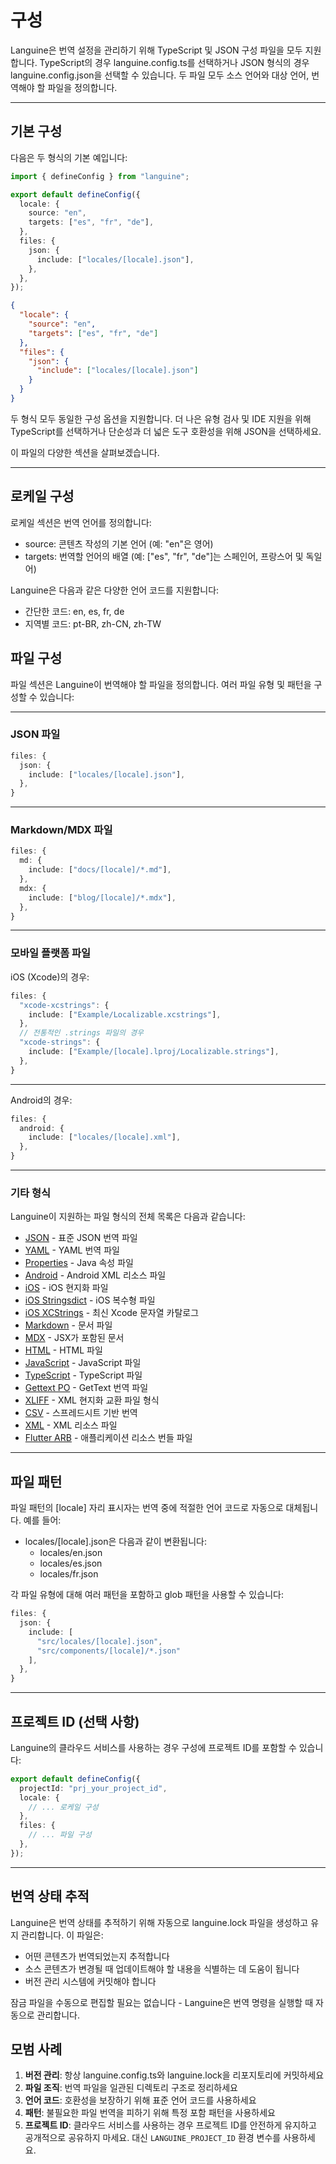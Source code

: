 # 구성

Languine은 번역 설정을 관리하기 위해 TypeScript 및 JSON 구성 파일을 모두 지원합니다. TypeScript의 경우 languine.config.ts를 선택하거나 JSON 형식의 경우 languine.config.json을 선택할 수 있습니다. 두 파일 모두 소스 언어와 대상 언어, 번역해야 할 파일을 정의합니다.

---

## 기본 구성

다음은 두 형식의 기본 예입니다:

```typescript title="languine.config.ts"
import { defineConfig } from "languine";

export default defineConfig({
  locale: {
    source: "en",
    targets: ["es", "fr", "de"],
  },
  files: {
    json: {
      include: ["locales/[locale].json"],
    },
  },
});
```

```json title="languine.config.json"
{
  "locale": {
    "source": "en",
    "targets": ["es", "fr", "de"]
  },
  "files": {
    "json": {
      "include": ["locales/[locale].json"]
    }
  }
}
```

두 형식 모두 동일한 구성 옵션을 지원합니다. 더 나은 유형 검사 및 IDE 지원을 위해 TypeScript를 선택하거나 단순성과 더 넓은 도구 호환성을 위해 JSON을 선택하세요.

이 파일의 다양한 섹션을 살펴보겠습니다.

---

## 로케일 구성

로케일 섹션은 번역 언어를 정의합니다:

- source: 콘텐츠 작성의 기본 언어 (예: "en"은 영어)
- targets: 번역할 언어의 배열 (예: ["es", "fr", "de"]는 스페인어, 프랑스어 및 독일어)

Languine은 다음과 같은 다양한 언어 코드를 지원합니다:
- 간단한 코드: en, es, fr, de
- 지역별 코드: pt-BR, zh-CN, zh-TW

## 파일 구성

파일 섹션은 Languine이 번역해야 할 파일을 정의합니다. 여러 파일 유형 및 패턴을 구성할 수 있습니다:

---

### JSON 파일
```typescript
files: {
  json: {
    include: ["locales/[locale].json"],
  },
}
```

---

### Markdown/MDX 파일
```typescript
files: {
  md: {
    include: ["docs/[locale]/*.md"],
  },
  mdx: {
    include: ["blog/[locale]/*.mdx"],
  },
}
```

---

### 모바일 플랫폼 파일

iOS (Xcode)의 경우:
```typescript
files: {
  "xcode-xcstrings": {
    include: ["Example/Localizable.xcstrings"],
  },
  // 전통적인 .strings 파일의 경우
  "xcode-strings": {
    include: ["Example/[locale].lproj/Localizable.strings"],
  },
}
```

---

Android의 경우:
```typescript
files: {
  android: {
    include: ["locales/[locale].xml"],
  },
}
```

---

### 기타 형식

Languine이 지원하는 파일 형식의 전체 목록은 다음과 같습니다:

- [JSON](/docs/json) - 표준 JSON 번역 파일
- [YAML](/docs/yaml) - YAML 번역 파일
- [Properties](/docs/properties) - Java 속성 파일
- [Android](/docs/android) - Android XML 리소스 파일
- [iOS](/docs/ios) - iOS 현지화 파일
- [iOS Stringsdict](/docs/xcode-stringsdict) - iOS 복수형 파일
- [iOS XCStrings](/docs/xcode-xcstrings) - 최신 Xcode 문자열 카탈로그
- [Markdown](/docs/md) - 문서 파일
- [MDX](/docs/mdx) - JSX가 포함된 문서
- [HTML](/docs/html) - HTML 파일
- [JavaScript](/docs/js) - JavaScript 파일
- [TypeScript](/docs/ts) - TypeScript 파일
- [Gettext PO](/docs/po) - GetText 번역 파일
- [XLIFF](/docs/xliff) - XML 현지화 교환 파일 형식
- [CSV](/docs/csv) - 스프레드시트 기반 번역
- [XML](/docs/xml) - XML 리소스 파일
- [Flutter ARB](/docs/arb) - 애플리케이션 리소스 번들 파일

---

## 파일 패턴

파일 패턴의 [locale] 자리 표시자는 번역 중에 적절한 언어 코드로 자동으로 대체됩니다. 예를 들어:

- locales/[locale].json은 다음과 같이 변환됩니다:
  - locales/en.json
  - locales/es.json
  - locales/fr.json

각 파일 유형에 대해 여러 패턴을 포함하고 glob 패턴을 사용할 수 있습니다:
```typescript
files: {
  json: {
    include: [
      "src/locales/[locale].json",
      "src/components/[locale]/*.json"
    ],
  },
}
```

---

## 프로젝트 ID (선택 사항)

Languine의 클라우드 서비스를 사용하는 경우 구성에 프로젝트 ID를 포함할 수 있습니다:

```typescript
export default defineConfig({
  projectId: "prj_your_project_id",
  locale: {
    // ... 로케일 구성
  },
  files: {
    // ... 파일 구성
  },
});
```

---

## 번역 상태 추적

Languine은 번역 상태를 추적하기 위해 자동으로 languine.lock 파일을 생성하고 유지 관리합니다. 이 파일은:

- 어떤 콘텐츠가 번역되었는지 추적합니다
- 소스 콘텐츠가 변경될 때 업데이트해야 할 내용을 식별하는 데 도움이 됩니다
- 버전 관리 시스템에 커밋해야 합니다

잠금 파일을 수동으로 편집할 필요는 없습니다 - Languine은 번역 명령을 실행할 때 자동으로 관리합니다.

## 모범 사례

1. **버전 관리**: 항상 languine.config.ts와 languine.lock을 리포지토리에 커밋하세요
2. **파일 조직**: 번역 파일을 일관된 디렉토리 구조로 정리하세요
3. **언어 코드**: 호환성을 보장하기 위해 표준 언어 코드를 사용하세요
4. **패턴**: 불필요한 파일 번역을 피하기 위해 특정 포함 패턴을 사용하세요
5. **프로젝트 ID**: 클라우드 서비스를 사용하는 경우 프로젝트 ID를 안전하게 유지하고 공개적으로 공유하지 마세요. 대신 `LANGUINE_PROJECT_ID` 환경 변수를 사용하세요.
